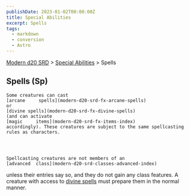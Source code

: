 ```yaml
---
publishDate: 2023-01-02T00:00:00Z
title: Special Abilities
excerpt: Spells
tags:
  - markdown
  - conversion
  - Astro
---
```


[Modern d20 SRD](/#modernD20) > [Special Abilities](modern-d20-srd-special-abilities-index) > Spells

## Spells (Sp)




    Some creatures can cast
    [arcane     spells](modern-d20-srd-fx-arcane-spells)
    or
    [divine spells](modern-d20-srd-fx-divine-spells)
    (and can activate
    [magic     items](modern-d20-srd-fx-items-index)
    accordingly). These creatures are subject to the same spellcasting rules as characters.




    Spellcasting creatures are not members of an
    [advanced  class](modern-d20-srd-classes-advanced-index)
unless their entries say so, and they do not gain any class features. A creature with access to
[divine spells](modern-d20-srd-fx-divine-spells)
must prepare them in the normal manner.
